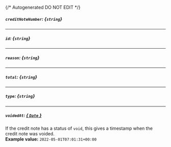 {/* Autogenerated DO NOT EDIT  */}
##### `creditNoteNumber`: *{`string`}*

---
##### `id`: *{`string`}*

---
##### `reason`: *{`string`}*

---
##### `total`: *{`string`}*

---
##### `type`: *{`string`}*

---
##### `voidedAt`: [*{ `Date` }*](https://developer.mozilla.org/en-US/docs/Web/JavaScript/Reference/Global_Objects/Date)
If the credit note has a status of `void`, this gives a timestamp when the credit note was voided.
<br/>
**Example value:** `2022-05-01T07:01:31+00:00`

